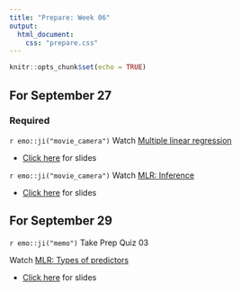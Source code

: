 ```yaml
---
title: "Prepare: Week 06"
output: 
  html_document:
    css: "prepare.css"
---
```


```r
knitr::opts_chunk$set(echo = TRUE)
```


## For September 27

### Required

`r emo::ji("movie_camera")` Watch [Multiple linear regression](https://warpwire.duke.edu/w/Q00FAA/)

- [Click here]() for slides

`r emo::ji("movie_camera")` Watch [MLR: Inference](https://warpwire.duke.edu/w/RU0FAA/)

- [Click here](https://sta210-fa21.netlify.app/slides/11-mlr-inference.html) for slides

## For September 29

`r emo::ji("memo")` Take Prep Quiz 03

Watch [MLR: Types of predictors](https://warpwire.duke.edu/w/v1kFAA/)

- [Click here]() for slides







